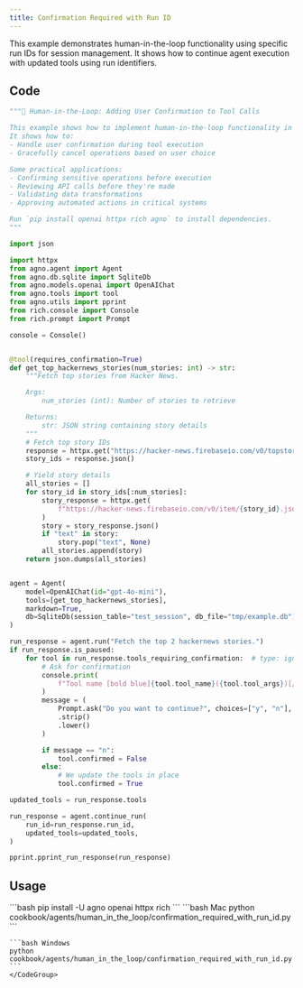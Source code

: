 ```yaml
---
title: Confirmation Required with Run ID
---
```


This example demonstrates human-in-the-loop functionality using specific run IDs for session management. It shows how to continue agent execution with updated tools using run identifiers.

## Code

```python cookbook/agents/human_in_the_loop/confirmation_required_with_run_id.py
"""🤝 Human-in-the-Loop: Adding User Confirmation to Tool Calls

This example shows how to implement human-in-the-loop functionality in your Agno tools.
It shows how to:
- Handle user confirmation during tool execution
- Gracefully cancel operations based on user choice

Some practical applications:
- Confirming sensitive operations before execution
- Reviewing API calls before they're made
- Validating data transformations
- Approving automated actions in critical systems

Run `pip install openai httpx rich agno` to install dependencies.
"""

import json

import httpx
from agno.agent import Agent
from agno.db.sqlite import SqliteDb
from agno.models.openai import OpenAIChat
from agno.tools import tool
from agno.utils import pprint
from rich.console import Console
from rich.prompt import Prompt

console = Console()


@tool(requires_confirmation=True)
def get_top_hackernews_stories(num_stories: int) -> str:
    """Fetch top stories from Hacker News.

    Args:
        num_stories (int): Number of stories to retrieve

    Returns:
        str: JSON string containing story details
    """
    # Fetch top story IDs
    response = httpx.get("https://hacker-news.firebaseio.com/v0/topstories.json")
    story_ids = response.json()

    # Yield story details
    all_stories = []
    for story_id in story_ids[:num_stories]:
        story_response = httpx.get(
            f"https://hacker-news.firebaseio.com/v0/item/{story_id}.json"
        )
        story = story_response.json()
        if "text" in story:
            story.pop("text", None)
        all_stories.append(story)
    return json.dumps(all_stories)


agent = Agent(
    model=OpenAIChat(id="gpt-4o-mini"),
    tools=[get_top_hackernews_stories],
    markdown=True,
    db=SqliteDb(session_table="test_session", db_file="tmp/example.db"),
)

run_response = agent.run("Fetch the top 2 hackernews stories.")
if run_response.is_paused:
    for tool in run_response.tools_requiring_confirmation:  # type: ignore
        # Ask for confirmation
        console.print(
            f"Tool name [bold blue]{tool.tool_name}({tool.tool_args})[/] requires confirmation."
        )
        message = (
            Prompt.ask("Do you want to continue?", choices=["y", "n"], default="y")
            .strip()
            .lower()
        )

        if message == "n":
            tool.confirmed = False
        else:
            # We update the tools in place
            tool.confirmed = True

updated_tools = run_response.tools

run_response = agent.continue_run(
    run_id=run_response.run_id,
    updated_tools=updated_tools,
)

pprint.pprint_run_response(run_response)
```

## Usage

<Steps>
  <Snippet file="create-venv-step.mdx" />

  <Step title="Install libraries">
    ```bash
    pip install -U agno openai httpx rich
    ```
  </Step>

  <Step title="Run Agent">
    <CodeGroup>
    ```bash Mac
    python cookbook/agents/human_in_the_loop/confirmation_required_with_run_id.py
    ```
    
    ```bash Windows  
    python cookbook/agents/human_in_the_loop/confirmation_required_with_run_id.py
    ```
    </CodeGroup>
  </Step>
</Steps>